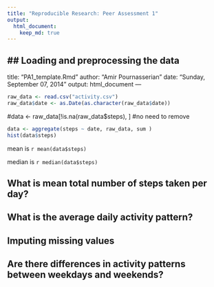 ```yaml
---
title: "Reproducible Research: Peer Assessment 1"
output: 
  html_document:
    keep_md: true
---
```



## Loading and preprocessing the data
---
title: "PA1_template.Rmd"
author: "Amir Pournasserian"
date: "Sunday, September 07, 2014"
output: html_document
---

```r
raw_data <- read.csv("activity.csv")
raw_data$date <- as.Date(as.character(raw_data$date))
```

#data <- raw_data[!is.na(raw_data$steps), ]
#no need to remove

```r
data <- aggregate(steps ~ date, raw_data, sum )
hist(data$steps)
```

mean is `r mean(data$steps)`

median is `r median(data$steps)`



## What is mean total number of steps taken per day?



## What is the average daily activity pattern?



## Imputing missing values



## Are there differences in activity patterns between weekdays and weekends?
